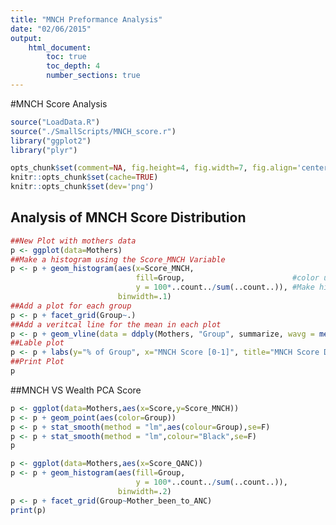 ```yaml
---
title: "MNCH Preformance Analysis"
date: "02/06/2015"
output:
    html_document:
        toc: true
        toc_depth: 4
        number_sections: true
---
```

#MNCH Score Analysis

```r

source("LoadData.R")
source("./SmallScripts/MNCH_score.r")
library("ggplot2")
library("plyr")

opts_chunk$set(comment=NA, fig.height=4, fig.width=7, fig.align='center')
knitr::opts_chunk$set(cache=TRUE)
knitr::opts_chunk$set(dev='png')


```



## Analysis of MNCH Score Distribution
```r

##New Plot with mothers data
p <- ggplot(data=Mothers)
##Make a histogram using the Score_MNCH Variable
p <- p + geom_histogram(aes(x=Score_MNCH,
                            fill=Group,                        #color using group
                            y = 100*..count../sum(..count..)), #Make histogram using percent
                        binwidth=.1)
##Add a plot for each group
p <- p + facet_grid(Group~.)
##Add a veritcal line for the mean in each plot
p <- p + geom_vline(data = ddply(Mothers, "Group", summarize, wavg = mean(Score_MNCH)), aes(xintercept=wavg))
##Lable plot
p <- p + labs(y="% of Group", x="MNCH Score [0-1]", title="MNCH Score Distribution by Group")
##Print Plot
p

```


##MNCH VS Wealth PCA Score
```r


p <- ggplot(data=Mothers,aes(x=Score,y=Score_MNCH))
p <- p + geom_point(aes(color=Group))
p <- p + stat_smooth(method = "lm",aes(colour=Group),se=F)
p <- p + stat_smooth(method = "lm",colour="Black",se=F)
p

```

```r

p <- ggplot(data=Mothers,aes(x=Score_QANC))
p <- p + geom_histogram(aes(fill=Group,
                            y = 100*..count../sum(..count..)),
                        binwidth=.2)
p <- p + facet_grid(Group~Mother_been_to_ANC)
print(p)

```



<!-- ## Wealth Clustering Analysis -->



<!-- ``` {r, echo=F} -->

<!-- nCluster <- 5; -->

<!-- WealthTab <- as.data.frame(t(sapply(Score2,function(X){X}))) -->
<!-- WealthClusters <- kmeans(WealthTab,nCluster) -->
<!-- WealthTab$Cluster <-factor( WealthClusters$cluster) -->
<!-- WealthTab$Score <- lps$Score -->
<!-- WealthTab$Group <- lps$Group             -->

<!-- print(paste("Num Clusters =", nCluster)); -->

<!-- ``` -->


<!-- ###Wealth Distribution in kmeans clusters and Insurance groups -->
<!-- ```{r, results='asis'} -->

<!-- p  <- ggplot(data=WealthTab) -->
<!-- p <- p+geom_histogram(aes(x=Score,color=Cluster,fill=Cluster)) -->
<!-- p <- p+facet_grid(Group~.) -->
<!-- p -->


<!-- Mothers$WCluster <- WealthTab$Cluster[!is.na(lps$Mother_ID)] -->
<!-- p <- ggplot(data=Mothers,aes(x=Score,y=Score_MNCH)) -->
<!-- p <- p + geom_point(aes(color=WCluster),alpha=.5 ,size=3) -->
<!-- p <- p + stat_smooth(method = "lm",aes(colour=WCluster),se=F) -->
<!-- p <- p + stat_smooth(method = "lm",colour="Black",se=F) -->
<!-- p -->

<!-- p + facet_grid(Group~.) -->





<!-- for (i in 1:1) { -->
<!--   nCluster <- 5; -->
<!--   WealthTab <- as.data.frame(t(sapply(Score2,function(X){X}))) -->
<!--   WealthClusters <- kmeans(WealthTab,nCluster) -->
<!--   WealthTab$Cluster <-factor(WealthClusters$cluster,levels=order(rowSums(WealthClusters$centers)),labels=paste(1:nCluster)) -->
<!-- ##  WealthTab$Cluster <-WealthClusters$cluster -->
<!--   WealthTab$Score <- lps$Score -->
<!-- ##  WealthTab$Cluster <-factor(as.numeric(order( -->
<!--   WealthTab$Group <- lps$Group -->

<!--   imp <- aggregate(. ~ L2, data=ScoreMelt[,c("value","L2")], FUN=mean) -->
<!--   imp$L2[order(imp$value,decreasing=T)] -->
<!--   ScoreMelt$L2 <- factor(ScoreMelt$L2,levels=imp$L2[order(imp$value,decreasing=T)]) -->
<!--   ScoreMelt$WClust <- WealthTab$Cluster[as.numeric(ScoreMelt$L1)] -->

<!--   p <- ggplot(data=ScoreMelt,aes(x=L2,y=value)) -->
<!--   p <- p + geom_boxplot() -->
<!--   p <- p + stat_summary(fun.y=mean,geom="point",aes(color=WClust)) -->
<!--   p <- p + theme(axis.text.x = element_text(angle = 90, hjust = 1)) -->
<!--   p <- p + facet_grid(WClust~.) -->
<!--   print(p) -->

<!--   p  <- ggplot(data=WealthTab) -->
<!--   p <- p+geom_histogram(aes(x=Score,color=Cluster,fill=Cluster)) -->
<!--   p <- p+facet_grid(Group~.) -->
<!--   print(p) -->

<!--   Mothers$WCluster <- WealthTab$Cluster[!is.na(lps$Mother_ID)] -->
<!--   p <- ggplot(data=Mothers,aes(x=Score,y=Score_MNCH)) -->
<!--   p <- p + geom_point(aes(color=WCluster),alpha=.5 ,size=3) -->
<!--   p <- p + stat_smooth(method = "lm",aes(colour=WCluster),se=F) -->
<!--   p <- p + stat_smooth(method = "lm",colour="Black",se=F) -->
<!--   print(p + facet_grid(WCluster~.)) -->

<!--   p <- ggplot(data=Mothers,aes(x=Score,y=Score_MNCH)) -->
<!--   p <- p + geom_point(aes(color=Group),alpha=.5 ,size=3) -->
<!--   p <- p + stat_smooth(method = "lm",aes(colour=Group),se=F) -->
<!--   p <- p + stat_smooth(method = "lm",colour="Black",se=F) -->
<!--   print(p + facet_grid(WCluster~.)) -->
  
<!-- } -->

  
<!-- Mothers$WCluster <- WealthTab$Cluster[!is.na(lps$Mother_ID)] -->
<!-- p <- ggplot(data=Mothers,aes(x=Score,y=Score_MNCH)) -->
<!-- p <- p + geom_point(aes(color=Group),alpha=.5 ,size=3) -->
<!-- p <- p + stat_smooth(method = "lm",colour="Black",se=F) -->
<!-- p + facet_grid(WCluster~.) -->


<!-- ``` -->

<!-- ```{r, results='asis'} -->
<!-- ## p <- ggplot(data=subset(Mothers,Score>16 & Score <27),aes(x=Score,y=Score_MNCH)) -->
<!-- ## p <- p + geom_point(aes(color=Group)) -->
<!-- ## p <- p + stat_smooth(method = "lm",aes(colour=Group),se=F) -->
<!-- ## p <- p + stat_smooth(method = "lm",colour="Black",se=F) -->
<!-- ## p -->

<!-- ## p <- ggplot(data=subset(Mothers,Score>16 & Score <27),aes(x=Score)) -->
<!-- ## p <- p + geom_histogram(aes(color=Group, fill=Group),binwidth=1) -->
<!-- ## p -->

<!-- ## Mothers$NBike <- Mothers$HH_Posses_Motorbike #/max(Mothers$HH_Posses_Motorbike) -->
<!-- ## Mothers$Score2 <- Mothers$Score/max(Mothers$Scor) -->
<!-- ## Mothers$GroupN <- as.numeric(Mothers[,c("Group")]) -->
<!-- ## Mothers$GroupN  <- Mothers$GroupN/5  -->
<!-- ## means <- kmeans(Mothers[,c("GroupN","Score2","Score_MNCH","NBike")],centers=5) -->
<!-- ## Mothers$Cluster  <-  factor(means$cluster) -->

<!-- ## p <- ggplot(data=subset(Mothers),aes(x=Score)) -->
<!-- ## p <- p + geom_histogram(aes(color=Cluster, fill=Cluster)) -->
<!-- ## p -->

<!-- ## p <- ggplot(data=Mothers,aes(x=Score,y=Score_MNCH)) -->
<!-- ## p <- p + geom_point(aes(color=Cluster)) -->
<!-- ## p <- p + stat_smooth(method = "lm",aes(colour=Cluster),se=F) -->
<!-- ## p <- p + stat_smooth(method = "lm",colour="Black",se=F) -->
<!-- ## p -->

<!-- ## p <- ggplot(data=Mothers,aes(x=NBike,y=Score_MNCH)) -->
<!-- ## p <- p + geom_point(aes(color=Cluster, alpha=.25 ,size=3)) -->
<!-- ## p <- p + stat_smooth(method = "lm",aes(colour=Cluster),se=F) -->
<!-- ## p <- p + stat_smooth(method = "lm",colour="Black",se=F) -->
<!-- ## p -->

<!-- ## x11() -->

<!-- ## p <- ggplot(data=subset(Mothers,Score>16 & Score <27),aes(x=Score)) -->
<!-- ## p <- p + geom_histogram(aes(color=Cluster, fill=Cluster),binwidth=1) -->
<!-- ## p -->

<!-- ## p <- ggplot(data=subset(Mothers),aes(x=Score)) -->
<!-- ## p <- p + geom_histogram(aes(color=Cluster, fill=Cluster),binwidth=1) -->
<!-- ## p <- p + facet_grid(Group~.) -->
<!-- ## p -->

<!-- ``` -->

